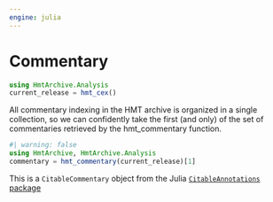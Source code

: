 ```yaml
---
engine: julia
---
```


# Commentary


```julia
using HmtArchive.Analysis
current_release = hmt_cex()
```




All commentary indexing in the HMT archive is organized in a single collection, so we can confidently take the first (and only) of the set of commentaries retrieved by the hmt_commentary function.

```julia
#| warning: false
using HmtArchive, HmtArchive.Analysis
commentary = hmt_commentary(current_release)[1]
```


This is a `CitableCommentary` object from the Julia [`CitableAnnotations` package](https://neelsmith.quarto.pub/citableannotations/)